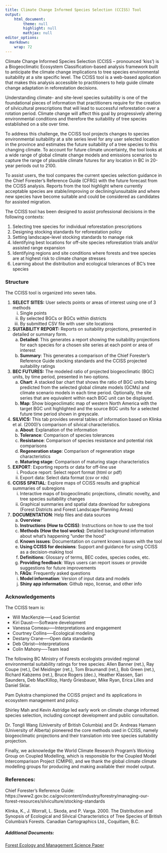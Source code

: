 ```yaml
---
title: Climate Change Informed Species Selection (CCISS) Tool
output: 
    html_document:
        theme: null
        highlight: null
        mathjax: null
editor_options: 
  markdown: 
    wrap: 72
---
```


Climate Change Informed Species Selection (CCISS – pronounced ‘kiss’) is a Biogeoclimatic Ecosystem Classification-based analysis framework built to anticipate the climate change implications to tree species environmental suitability at a site specific level. The CCISS tool is a web-based application that makes this analysis accessible to practitioners to help guide climate change adaptation in reforestation decisions.

Understanding climate- and site-level species suitability is one of the foundational pieces of information that practitioners require for the creation of silvicultural prescriptions that will lead to successful reforestation over a rotation period. Climate change will affect this goal by progressively altering environmental conditions and therefore the suitability of tree species established on a site over time.

To address this challenge, the CCISS tool projects changes to species environmental suitability at a site series level for any user selected location in the province and estimates the future suitability of a tree species to this changing climate. To account for future climate uncertainty, the tool looks at a wide range of global climate change models and emissions scenarios to capture the range of plausible climate futures for any location in BC in 20-year periods out to 2100.

To assist users, the tool compares the current species selection guidance in the Chief Forester's Reference Guide (CFRG) with the future forecast from the CCISS analysis. Reports from the tool highlight where currently acceptable species are stable/improving or declining/unsuitable and where new species have become suitable and could be considered as candidates for assisted migration.

The CCISS tool has been designed to assist professional decisions in the following contexts:

1. Selecting tree species for individual reforestation prescriptions
2. Designing stocking standards for reforestation policy
3. Setting landscape-level stocking standards to manage risk
4. Identifying best locations for off-site species reforestation trials and/or assisted range expansion
5. Identifying regions and site conditions where forests and tree species are at highest risk to climate change stresses
6. Learning about the distribution and ecological tolerances of BC's tree species

### Structure

The CCISS tool is organized into seven tabs.

1.	__SELECT SITES:__ User selects points or areas of interest using one of 3 methods
    i.	Single points
    ii.	By selected BGCs or BGCs within districts
    iii.	By submitted CSV file with user site locations
  
2.	__SUITABILITY REPORT:__ Reports on suitability projections, presented in detailed or summary form. 
    a.	__Detailed__: This generates a report showing the suitability projections for each species for a chosen site series at each point or area of interest
    b.	__Summary__: This generates a comparison of the Chief Forester's Reference Guide stocking standards and the CCISS projected suitability ratings
    
3.	__BEC FUTURES:__ The modeled ratio of projected biogeoclimatic (BGC) units, by time period, presented in two options.
    a.	__Chart__: A stacked bar chart that shows the ratio of BGC units being predicted from the selected global climate models (GCMs) and climate scenario models in each time period. Optionally, the site series that are equivalent within each BGC unit can be displayed.
    b.	__Map__: Show biogeoclimatic map of western North America with the target BGC unit highlighted and the source BGC units for a selected future time period shown in greyscale. 

4.	__SILVICS:__ This tab provides several tables of information based on Klinka et al. (2000)'s comparison of silvical characteristics.
    a.	__About__: Explanation of the information
    b.  __Tolerance__: Comparison of species tolerances
    c.	__Resistance__: Comparison of species resistance and potential risk comparisons
    d.  __Regeneration stage__: Comparison of regeneration stage characteristics
    e.  __Maturing stage__: Comparison of maturing stage characteristics

5.	__EXPORT__: Exporting reports or data for off-line use
    i. Produce report: Select report format (html or pdf)
    ii. Export data: Select data format (csv or rds)

6.	__CCISS SPATIAL__: Explore maps of CCISS results and graphical summaries of subregions
    i. Interactive maps of biogeoclimatic projections, climatic novelty, and tree species suitability changes
    ii. Graphical summaries and spatial data download for subregions (Forest Districts and Forest Landscape Planning Areas)

7.	__DOCUMENTATION__: Help files and data sources
    a.	__Overview__: 
    b.	__Instructions (How to CCISS)__: Instructions on how to use the tool
    c.	__Methods (How the tool works)__: Detailed background information about what's happening "under the hood"
    d.	__Known issues__: Documentation on current known issues with the tool
    e.  __Using CCISS for decisions__: Support and guidance for using CCISS as a decision-making tool
    f.  __Definitions__: Glossary of terms, BEC codes, species codes, etc.
    g.  __Providing feedback__: Ways users can report issues or provide suggestions for future improvements
    h.  __FAQs__: Frequently asked questions
    i.  __Model information__: Version of input data and models
    j.  __Shiny app information__: Github repo, license, and other info
   
### Acknowledgements

The CCISS team is: 

-	Will MacKenzie--—Lead Scientist
-	Kiri Daust--—Software development 
-	Vanessa Comeau--—Interpretations and engagement
-	Courtney Collins—--Ecological modeling
-	Destany Crane—--Open data standards
- Deb Obrist---Interpretations
-	Colin Mahony—--Team lead

The following BC Ministry of Forests ecologists provided regional environmental suitability ratings for tree species: Allen Banner (ret.), Ray Coupe (ret.), Del Meidinger (ret.), Tom Braumandl (ret.), Bob Green (ret.), Richard Kabzems (ret.), Bruce Rogers (dec.), Heather Klassen, Sari Saunders, Deb MacKillop, Hardy Griesbauer, Mike Ryan, Erica Lilles and Daniel Sklar. 

Pam Dykstra championed the CCISS project and its applications in ecosystem management and policy.

Shirley Mah and Kevin Astridge led early work on climate change informed species selection, including concept development and public consultation. 

Dr. Tongli Wang (University of British Columbia) and Dr. Andreas Hamann (University of Alberta) pioneered the core methods used in CCISS, namely biogeoclimatic projections and their translation into tree species suitability projection.

Finally, we acknowledge the World Climate Research Program’s Working Group on Coupled Modelling, which is responsible for the Coupled Model Intercomparison Project (CMIP6), and we thank the global climate climate modelling groups for producing and making available their model output.
    
### References: 

Chief Forester's Reference Guide: https://www2.gov.bc.ca/gov/content/industry/forestry/managing-our-forest-resources/silviculture/stocking-standards

Klinka, K., J. Worrall, L. Skoda, and P. Varga. 2000. The Distribution and Synopsis of 
Ecological and Silvical Characteristics of Tree Species of British Columbia's Forests. Canadian Cartographics Ltd., Coquitlam, B.C.

##### Additional Documents:
[Forest Ecology and Management Science Paper](./downloadable_docs/MacKenzieMahony2021_CCISS_FEM.pdf)


